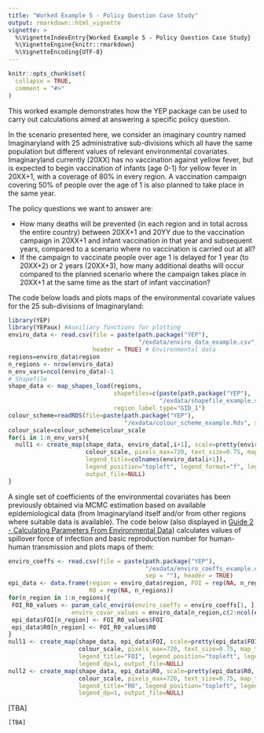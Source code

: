 ```yaml
---
title: "Worked Example 5 - Policy Question Case Study"
output: rmarkdown::html_vignette
vignette: >
  %\VignetteIndexEntry{Worked Example 5 - Policy Question Case Study}
  %\VignetteEngine{knitr::rmarkdown}
  %\VignetteEncoding{UTF-8}
---
```


```r
knitr::opts_chunk$set(
  collapse = TRUE,
  comment = "#>"
)
```

This worked example demonstrates how the YEP package can be used to carry out calculations aimed at answering a specific policy question.

In the scenario presented here, we consider an imaginary country named Imaginaryland with 25 administrative sub-divisions which all have the same population but different values of relevant environmental covariates. Imaginaryland currently (20XX) has no vaccination against yellow fever, but is expected to begin vaccination of infants (age 0-1) for yellow fever in 20XX+1, with a coverage of 80% in every region. A vaccination campaign covering 50% of people over the age of 1 is also planned to take place in the same year.

The policy questions we want to answer are:

* How many deaths will be prevented (in each region and in total across the entire country) between 20XX+1 and 20YY due to the vaccination campaign in 20XX+1 and infant vaccination in that year and subsequent years, compared to a scenario where no vaccination is carried out at all?
* If the campaign to vaccinate people over age 1 is delayed for 1 year (to 20XX+2) or 2 years (20XX+3), how many additional deaths will occur compared to the planned scenario where the campaign takes place in 20XX+1 at the same time as the start of infant vaccination?

The code below loads and plots maps of the environmental covariate values for the 25 sub-divisions of Imaginaryland:

```r
library(YEP)
library(YEPaux) #Auxiliary functions for plotting
enviro_data <- read.csv(file = paste(path.package("YEP"), 
                                     "/exdata/enviro_data_example.csv", sep = ""),
                        header = TRUE) # Environmental data
regions=enviro_data$region
n_regions <- nrow(enviro_data)
n_env_vars=ncol(enviro_data)-1
# Shapefile
shape_data <- map_shapes_load(regions, 
                              shapefiles=c(paste(path.package("YEP"),
                                           "/exdata/shapefile_example.shp", sep = "")),
                              region_label_type="GID_1") 
colour_scheme=readRDS(file=paste(path.package("YEP"), 
                                 "/exdata/colour_scheme_example.Rds", sep="/"))
colour_scale=colour_scheme$colour_scale
for(i in 1:n_env_vars){
  null1 <- create_map(shape_data, enviro_data[,i+1], scale=pretty(enviro_data[,i+1],5), 
                      colour_scale, pixels_max=720, text_size=0.75, map_title="", 
                      legend_title=colnames(enviro_data[i+1]), 
                      legend_position="topleft", legend_format="f", legend_dp=0, 
                      output_file=NULL)
}
```

A single set of coefficients of the environmental covariates has been previously obtained via MCMC estimation based on available epidemiological data (from Imaginaryland itself and/or from other regions where suitable data is available). The code below (also displayed in [Guide 2 - Calculating Parameters From Environmental Data](https://mrc-ide.github.io/YEP/articles/CGuideBParametersEnvironment.html)) calculates values of spillover force of infection and basic reproduction number for human-human transmission and plots maps of them:

```r
enviro_coeffs <- read.csv(file = paste(path.package("YEP"), 
                                       "/exdata/enviro_coeffs_example.csv", 
                                       sep = ""), header = TRUE)
epi_data <- data.frame(region = enviro_data$region, FOI = rep(NA, n_regions), 
                       R0 = rep(NA, n_regions))
for(n_region in 1:n_regions){
 FOI_R0_values <- param_calc_enviro(enviro_coeffs = enviro_coeffs[1, ], 
                  enviro_covar_values = enviro_data[n_region,c(2:ncol(enviro_data))])
 epi_data$FOI[n_region] <- FOI_R0_values$FOI
 epi_data$R0[n_region] <- FOI_R0_values$R0
}
null1 <- create_map(shape_data, epi_data$FOI, scale=pretty(epi_data$FOI, 8), 
                    colour_scale, pixels_max=720, text_size=0.75, map_title="", 
                    legend_title="FOI", legend_position="topleft", legend_format="e",
                    legend_dp=1, output_file=NULL)
null2 <- create_map(shape_data, epi_data$R0, scale=pretty(epi_data$R0, 8), 
                    colour_scale, pixels_max=720, text_size=0.75, map_title="", 
                    legend_title="R0", legend_position="topleft", legend_format="f", 
                    legend_dp=1, output_file=NULL)
```
[TBA]

```r
[TBA]
```
